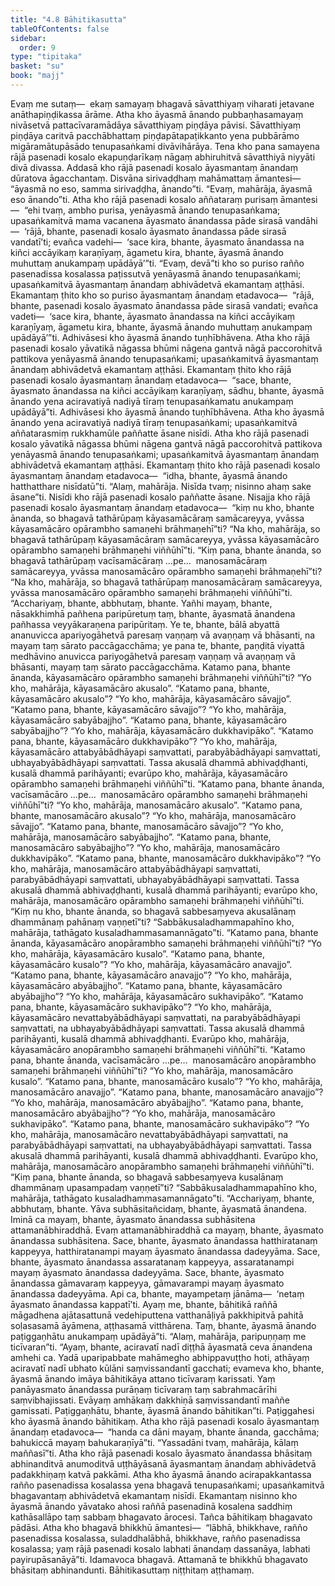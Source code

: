 ```yaml
---
title: "4.8 Bāhitikasutta"
tableOfContents: false
sidebar:
  order: 9
type: "tipitaka"
basket: "su"
book: "majj"
---
```



<DynamicBreadcrumb />

<Division number="358" book="majj" bookNo="10" page="314">

<Paragraph number="1055" book="majj">
Evaṃ me sutaṃ—  ekaṃ samayaṃ bhagavā sāvatthiyaṃ viharati jetavane anāthapiṇḍikassa ārāme. Atha kho āyasmā ānando pubbaṇhasamayaṃ nivāsetvā pattacīvaramādāya sāvatthiyaṃ piṇḍāya pāvisi. Sāvatthiyaṃ piṇḍāya caritvā pacchābhattaṃ piṇḍapātapaṭikkanto yena pubbārāmo migāramātupāsādo tenupasaṅkami divāvihārāya. Tena kho pana samayena rājā pasenadi kosalo ekapuṇḍarīkaṃ nāgaṃ abhiruhitvā sāvatthiyā niyyāti divā divassa. Addasā kho rājā pasenadi kosalo āyasmantaṃ ānandaṃ dūratova āgacchantaṃ. Disvāna sirivaḍḍhaṃ mahāmattaṃ āmantesi—  “āyasmā no eso, samma sirivaḍḍha, ānando”ti. “Evaṃ, mahārāja, āyasmā eso ānando”ti.
</Paragraph>

<Paragraph number="1056" book="majj">
Atha kho rājā pasenadi kosalo aññataraṃ purisaṃ āmantesi—  “ehi tvaṃ, ambho purisa, yenāyasmā ānando tenupasaṅkama; upasaṅkamitvā mama vacanena āyasmato ānandassa pāde sirasā vandāhi—  ‘rājā, bhante, pasenadi kosalo āyasmato ānandassa pāde sirasā vandatī’ti; evañca vadehi—  ‘sace kira, bhante, āyasmato ānandassa na kiñci accāyikaṃ karaṇīyaṃ, āgametu kira, bhante, āyasmā ānando muhuttaṃ anukampaṃ upādāyā’”ti. “Evaṃ, devā”ti kho so puriso rañño pasenadissa kosalassa paṭissutvā yenāyasmā ānando tenupasaṅkami; upasaṅkamitvā āyasmantaṃ ānandaṃ abhivādetvā ekamantaṃ aṭṭhāsi. Ekamantaṃ ṭhito kho so puriso āyasmantaṃ ānandaṃ etadavoca—  “rājā, bhante, pasenadi kosalo āyasmato ānandassa pāde sirasā vandati; evañca vadeti—  ‘sace kira, bhante, āyasmato ānandassa na kiñci accāyikaṃ karaṇīyaṃ, āgametu kira, bhante, āyasmā ānando muhuttaṃ anukampaṃ upādāyā’”ti. Adhivāsesi kho āyasmā ānando tuṇhībhāvena.
</Paragraph>

<Paragraph number="1057" book="majj">
Atha kho rājā pasenadi kosalo yāvatikā nāgassa bhūmi nāgena gantvā nāgā paccorohitvā pattikova yenāyasmā ānando tenupasaṅkami; upasaṅkamitvā āyasmantaṃ ānandaṃ abhivādetvā ekamantaṃ aṭṭhāsi. Ekamantaṃ ṭhito kho rājā pasenadi kosalo āyasmantaṃ ānandaṃ etadavoca—  “sace, bhante, āyasmato ānandassa na kiñci accāyikaṃ karaṇīyaṃ, sādhu, bhante, āyasmā ānando yena aciravatiyā nadiyā tīraṃ tenupasaṅkamatu anukampaṃ upādāyā”ti. Adhivāsesi kho āyasmā ānando tuṇhībhāvena.
</Paragraph>

</Division>
<Division number="359" book="majj" bookNo="10" page="315">

<Paragraph number="1058" book="majj">
Atha kho āyasmā ānando yena aciravatiyā nadiyā tīraṃ tenupasaṅkami; upasaṅkamitvā aññatarasmiṃ rukkhamūle paññatte āsane nisīdi. Atha kho rājā pasenadi kosalo yāvatikā nāgassa bhūmi nāgena gantvā nāgā paccorohitvā pattikova yenāyasmā ānando tenupasaṅkami; upasaṅkamitvā āyasmantaṃ ānandaṃ abhivādetvā ekamantaṃ aṭṭhāsi. Ekamantaṃ ṭhito kho rājā pasenadi kosalo āyasmantaṃ ānandaṃ etadavoca—  “idha, bhante, āyasmā ānando hatthatthare nisīdatū”ti. “Alaṃ, mahārāja. Nisīda tvaṃ; nisinno ahaṃ sake āsane”ti. Nisīdi kho rājā pasenadi kosalo paññatte āsane. Nisajja kho rājā pasenadi kosalo āyasmantaṃ ānandaṃ etadavoca—  “kiṃ nu kho, bhante ānanda, so bhagavā tathārūpaṃ kāyasamācāraṃ samācareyya, yvāssa kāyasamācāro opārambho samaṇehi brāhmaṇehī”ti? “Na kho, mahārāja, so bhagavā tathārūpaṃ kāyasamācāraṃ samācareyya, yvāssa kāyasamācāro opārambho samaṇehi brāhmaṇehi viññūhī”ti.
</Paragraph>

<Paragraph number="1059" book="majj">
“Kiṃ pana, bhante ānanda, so bhagavā tathārūpaṃ vacīsamācāraṃ …pe…  manosamācāraṃ samācareyya, yvāssa manosamācāro opārambho samaṇehi brāhmaṇehī”ti? “Na kho, mahārāja, so bhagavā tathārūpaṃ manosamācāraṃ samācareyya, yvāssa manosamācāro opārambho samaṇehi brāhmaṇehi viññūhī”ti.
</Paragraph>

<Paragraph number="1060" book="majj">
“Acchariyaṃ, bhante, abbhutaṃ, bhante. Yañhi mayaṃ, bhante, nāsakkhimhā pañhena paripūretuṃ taṃ, bhante, āyasmatā ānandena pañhassa veyyākaraṇena paripūritaṃ. Ye te, bhante, bālā abyattā ananuvicca apariyogāhetvā paresaṃ vaṇṇaṃ vā avaṇṇaṃ vā bhāsanti, na mayaṃ taṃ sārato paccāgacchāma; ye pana te, bhante, paṇḍitā viyattā medhāvino anuvicca pariyogāhetvā paresaṃ vaṇṇaṃ vā avaṇṇaṃ vā bhāsanti, mayaṃ taṃ sārato paccāgacchāma.
</Paragraph>

</Division>
<Division number="360" book="majj" bookNo="10" page="316">

<Paragraph number="1061" book="majj">
Katamo pana, bhante ānanda, kāyasamācāro opārambho samaṇehi brāhmaṇehi viññūhī”ti? “Yo kho, mahārāja, kāyasamācāro akusalo”.
</Paragraph>

<Paragraph number="1062" book="majj">
“Katamo pana, bhante, kāyasamācāro akusalo”? “Yo kho, mahārāja, kāyasamācāro sāvajjo”.
</Paragraph>

<Paragraph number="1063" book="majj">
“Katamo pana, bhante, kāyasamācāro sāvajjo”? “Yo kho, mahārāja, kāyasamācāro sabyābajjho”.
</Paragraph>

<Paragraph number="1064" book="majj">
“Katamo pana, bhante, kāyasamācāro sabyābajjho”? “Yo kho, mahārāja, kāyasamācāro dukkhavipāko”.
</Paragraph>

<Paragraph number="1065" book="majj">
“Katamo pana, bhante, kāyasamācāro dukkhavipāko”? “Yo kho, mahārāja, kāyasamācāro attabyābādhāyapi saṃvattati, parabyābādhāyapi saṃvattati, ubhayabyābādhāyapi saṃvattati. Tassa akusalā dhammā abhivaḍḍhanti, kusalā dhammā parihāyanti; evarūpo kho, mahārāja, kāyasamācāro opārambho samaṇehi brāhmaṇehi viññūhī”ti.
</Paragraph>

<Paragraph number="1066" book="majj">
“Katamo pana, bhante ānanda, vacīsamācāro …pe…  manosamācāro opārambho samaṇehi brāhmaṇehi viññūhī”ti? “Yo kho, mahārāja, manosamācāro akusalo”.
</Paragraph>

<Paragraph number="1067" book="majj">
“Katamo pana, bhante, manosamācāro akusalo”? “Yo kho, mahārāja, manosamācāro sāvajjo”.
</Paragraph>

<Paragraph number="1068" book="majj">
“Katamo pana, bhante, manosamācāro sāvajjo”? “Yo kho, mahārāja, manosamācāro sabyābajjho”.
</Paragraph>

<Paragraph number="1069" book="majj">
“Katamo pana, bhante, manosamācāro sabyābajjho”? “Yo kho, mahārāja, manosamācāro dukkhavipāko”.
</Paragraph>

<Paragraph number="1070" book="majj">
“Katamo pana, bhante, manosamācāro dukkhavipāko”? “Yo kho, mahārāja, manosamācāro attabyābādhāyapi saṃvattati, parabyābādhāyapi saṃvattati, ubhayabyābādhāyapi saṃvattati. Tassa akusalā dhammā abhivaḍḍhanti, kusalā dhammā parihāyanti; evarūpo kho, mahārāja, manosamācāro opārambho samaṇehi brāhmaṇehi viññūhī”ti.
</Paragraph>

<Paragraph number="1071" book="majj">
“Kiṃ nu kho, bhante ānanda, so bhagavā sabbesaṃyeva akusalānaṃ dhammānaṃ pahānaṃ vaṇṇetī”ti? “Sabbākusaladhammapahīno kho, mahārāja, tathāgato kusaladhammasamannāgato”ti.
</Paragraph>

</Division>
<Division number="361" book="majj" bookNo="10" page="317">

<Paragraph number="1072" book="majj">
“Katamo pana, bhante ānanda, kāyasamācāro anopārambho samaṇehi brāhmaṇehi viññūhī”ti? “Yo kho, mahārāja, kāyasamācāro kusalo”.
</Paragraph>

<Paragraph number="1073" book="majj">
“Katamo pana, bhante, kāyasamācāro kusalo”? “Yo kho, mahārāja, kāyasamācāro anavajjo”.
</Paragraph>

<Paragraph number="1074" book="majj">
“Katamo pana, bhante, kāyasamācāro anavajjo”? “Yo kho, mahārāja, kāyasamācāro abyābajjho”.
</Paragraph>

<Paragraph number="1075" book="majj">
“Katamo pana, bhante, kāyasamācāro abyābajjho”? “Yo kho, mahārāja, kāyasamācāro sukhavipāko”.
</Paragraph>

<Paragraph number="1076" book="majj">
“Katamo pana, bhante, kāyasamācāro sukhavipāko”? “Yo kho, mahārāja, kāyasamācāro nevattabyābādhāyapi saṃvattati, na parabyābādhāyapi saṃvattati, na ubhayabyābādhāyapi saṃvattati. Tassa akusalā dhammā parihāyanti, kusalā dhammā abhivaḍḍhanti. Evarūpo kho, mahārāja, kāyasamācāro anopārambho samaṇehi brāhmaṇehi viññūhī”ti.
</Paragraph>

<Paragraph number="1077" book="majj">
“Katamo pana, bhante ānanda, vacīsamācāro …pe…  manosamācāro anopārambho samaṇehi brāhmaṇehi viññūhī”ti? “Yo kho, mahārāja, manosamācāro kusalo”.
</Paragraph>

<Paragraph number="1078" book="majj">
“Katamo pana, bhante, manosamācāro kusalo”? “Yo kho, mahārāja, manosamācāro anavajjo”.
</Paragraph>

<Paragraph number="1079" book="majj">
“Katamo pana, bhante, manosamācāro anavajjo”? “Yo kho, mahārāja, manosamācāro abyābajjho”.
</Paragraph>

<Paragraph number="1080" book="majj">
“Katamo pana, bhante, manosamācāro abyābajjho”? “Yo kho, mahārāja, manosamācāro sukhavipāko”.
</Paragraph>

<Paragraph number="1081" book="majj">
“Katamo pana, bhante, manosamācāro sukhavipāko”? “Yo kho, mahārāja, manosamācāro nevattabyābādhāyapi saṃvattati, na parabyābādhāyapi saṃvattati, na ubhayabyābādhāyapi saṃvattati. Tassa akusalā dhammā parihāyanti, kusalā dhammā abhivaḍḍhanti. Evarūpo kho, mahārāja, manosamācāro anopārambho samaṇehi brāhmaṇehi viññūhī”ti.
</Paragraph>

<Paragraph number="1082" book="majj">
“Kiṃ pana, bhante ānanda, so bhagavā sabbesaṃyeva kusalānaṃ dhammānaṃ upasampadaṃ vaṇṇetī”ti? “Sabbākusaladhammapahīno kho, mahārāja, tathāgato kusaladhammasamannāgato”ti.
</Paragraph>

</Division>
<Division number="362" book="majj" bookNo="10" page="319">

<Paragraph number="1083" book="majj">
“Acchariyaṃ, bhante, abbhutaṃ, bhante. Yāva subhāsitañcidaṃ, bhante, āyasmatā ānandena. Iminā ca mayaṃ, bhante, āyasmato ānandassa subhāsitena attamanābhiraddhā. Evaṃ attamanābhiraddhā ca mayaṃ, bhante, āyasmato ānandassa subhāsitena. Sace, bhante, āyasmato ānandassa hatthiratanaṃ kappeyya, hatthiratanampi mayaṃ āyasmato ānandassa dadeyyāma. Sace, bhante, āyasmato ānandassa assaratanaṃ kappeyya, assaratanampi mayaṃ āyasmato ānandassa dadeyyāma. Sace, bhante, āyasmato ānandassa gāmavaraṃ kappeyya, gāmavarampi mayaṃ āyasmato ānandassa dadeyyāma. Api ca, bhante, mayampetaṃ jānāma—  ‘netaṃ āyasmato ānandassa kappatī’ti. Ayaṃ me, bhante, bāhitikā raññā māgadhena ajātasattunā vedehiputtena vatthanāḷiyā pakkhipitvā pahitā soḷasasamā āyāmena, aṭṭhasamā vitthārena. Taṃ, bhante, āyasmā ānando paṭiggaṇhātu anukampaṃ upādāyā”ti. “Alaṃ, mahārāja, paripuṇṇaṃ me ticīvaran”ti.
</Paragraph>

<Paragraph number="1084" book="majj">
“Ayaṃ, bhante, aciravatī nadī diṭṭhā āyasmatā ceva ānandena amhehi ca. Yadā uparipabbate mahāmegho abhippavuṭṭho hoti, athāyaṃ aciravatī nadī ubhato kūlāni saṃvissandantī gacchati; evameva kho, bhante, āyasmā ānando imāya bāhitikāya attano ticīvaraṃ karissati. Yaṃ panāyasmato ānandassa purāṇaṃ ticīvaraṃ taṃ sabrahmacārīhi saṃvibhajissati. Evāyaṃ amhākaṃ dakkhiṇā saṃvissandantī maññe gamissati. Paṭiggaṇhātu, bhante, āyasmā ānando bāhitikan”ti. Paṭiggahesi kho āyasmā ānando bāhitikaṃ.
</Paragraph>

<Paragraph number="1085" book="majj">
Atha kho rājā pasenadi kosalo āyasmantaṃ ānandaṃ etadavoca—  “handa ca dāni mayaṃ, bhante ānanda, gacchāma; bahukiccā mayaṃ bahukaraṇīyā”ti. “Yassadāni tvaṃ, mahārāja, kālaṃ maññasī”ti. Atha kho rājā pasenadi kosalo āyasmato ānandassa bhāsitaṃ abhinanditvā anumoditvā uṭṭhāyāsanā āyasmantaṃ ānandaṃ abhivādetvā padakkhiṇaṃ katvā pakkāmi.
</Paragraph>

</Division>
<Division number="363" book="majj" bookNo="10" page="320">

<Paragraph number="1086" book="majj">
Atha kho āyasmā ānando acirapakkantassa rañño pasenadissa kosalassa yena bhagavā tenupasaṅkami; upasaṅkamitvā bhagavantaṃ abhivādetvā ekamantaṃ nisīdi. Ekamantaṃ nisinno kho āyasmā ānando yāvatako ahosi raññā pasenadinā kosalena saddhiṃ kathāsallāpo taṃ sabbaṃ bhagavato ārocesi. Tañca bāhitikaṃ bhagavato pādāsi. Atha kho bhagavā bhikkhū āmantesi—  “lābhā, bhikkhave, rañño pasenadissa kosalassa, suladdhalābhā, bhikkhave, rañño pasenadissa kosalassa; yaṃ rājā pasenadi kosalo labhati ānandaṃ dassanāya, labhati payirupāsanāyā”ti.
</Paragraph>

<Paragraph number="1087" book="majj">
Idamavoca bhagavā. Attamanā te bhikkhū bhagavato bhāsitaṃ abhinandunti.

</Paragraph>
</Division>

<Paragraph number="1088" type="center" book="majj">
Bāhitikasuttaṃ niṭṭhitaṃ aṭṭhamaṃ.
</Paragraph>